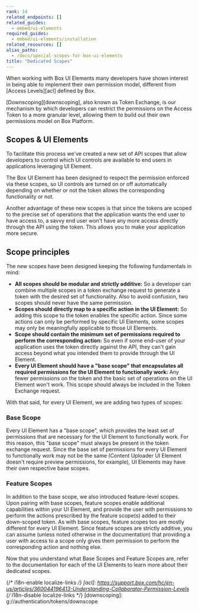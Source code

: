 ```yaml
---
rank: 14
related_endpoints: []
related_guides:
  - embed/ui-elements
required_guides:
  - embed/ui-elements/installation
related_resources: []
alias_paths:
  - /docs/special-scopes-for-box-ui-elements
title: "Dedicated Scopes"
---
```

When working with Box UI Elements many developers have shown interest in being
able to implement their own permission model, different from [Access
Levels][acl] defined by Box.

[Downscoping][downscoping], also known as Token Exchange, is our mechanism by
which developers can restrict the permissions on the Access Token to a more
granular level, allowing them to build out their own permissions model on Box
Platform.

## Scopes & UI Elements

To facilitate this process we've created a new set of API scopes that allow
developers to control which UI controls are available to end
users in applications leveraging UI Element.

The Box UI Element has been designed to respect the permission enforced via
these scopes, so UI controls are turned on or off automatically depending on
whether or not the token allows the corresponding functionality or not.

Another advantage of these new scopes is that since the tokens are scoped to the
precise set of operations that the application wants the end user to have access
to, a savvy end user won't have any more access directly through the API using
the token. This allows you to make your application more secure.

## Scope principles

The new scopes have been designed keeping the following fundamentals in mind:

* **All scopes should be modular and strictly additive:** So a developer can combine multiple scopes in a token exchange request to generate a token with the desired set of functionality. Also to avoid confusion, two scopes should never have the same permission.
* **Scopes should directly map to a specific action in the UI Element:** So adding this scope to the token enables the specific action. Since some actions can only be performed by specific UI Elements, some scopes may only be meaningfully applicable to those UI Elements.
* **Scope should contain the minimum set of permissions required to perform the corresponding action:** So even if some end-user of your application uses the token directly against the API, they can't gain access beyond what you intended them to provide through the UI Element.
* **Every UI Element should have a "base scope" that encapsulates all required permissions for the UI Element to functionally work:** Any fewer permissions on the token and the basic set of operations on the UI Element won't work. This scope should always be included in the Token Exchange request.

With that said, for every UI Element, we are adding two types of scopes:

### Base Scope

Every UI Element has a "base scope", which provides the least
set of permissions that are necessary for the UI Element to functionally work.
For this reason, this "base scope" must always be present in the token exchange
request. Since the base set of permissions for every UI Element to functionally
work may not be the same (Content Uploader UI Element doesn't require preview
permissions, for example), UI Elements may have their own respective base
scopes.

### Feature Scopes

In addition to the base scope, we also introduced
feature-level scopes. Upon pairing with base scopes, feature scopes enable
additional capabilities within your UI Element, and provide the user with
permissions to perform the actions prescribed by the feature scope(s) added to
their down-scoped token. As with base scopes, feature scopes too are mostly
different for every UI Element. Since feature scopes are strictly additive, you
can assume (unless noted otherwise in the documentation) that providing a user
with access to a scope only gives them permission to perform the corresponding
action and nothing else.

Now that you understand what Base Scopes and Feature Scopes are, refer to the
documentation for each of the UI Elements to learn more about their dedicated
scopes.

{/* i18n-enable localize-links */}
[acl]: https://support.box.com/hc/en-us/articles/360044196413-Understanding-Collaborator-Permission-Levels
{/* i18n-disable localize-links */}
[downscoping]: g://authentication/tokens/downscope
